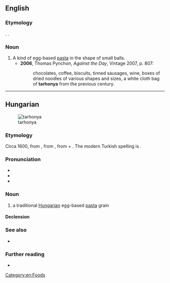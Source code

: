 ==English==
{{wikipedia|Egg barley}}

===Etymology===
{{bor|en|hu|tarhonya}}. {{doublet|en|tarhana}}.

===Noun===
{{en-noun|-}}

# A kind of egg-based [[pasta]] in the shape of small balls.
#* '''2006''', Thomas Pynchon, ''Against the Day'', Vintage 2007, p. 807:
#*: chocolates, coffee, biscuits, tinned sausages, wine, boxes of dried noodles of various shapes and sizes, a white cloth bag of '''tarhonya''' from the previous century.

[[Category:en:Foods]]

----

==Hungarian==
[[File:Tarhonya-3.JPG|thumb|tarhonya]]

===Etymology===
Circa 1600, from {{bor|hu|ota|sc=ota-Arab|ترخانه|tr=tarhâna}}, from {{der|hu|fa|sc=fa-Arab|ترخانه|tr=tarxâne||tarhana}}, from {{m|fr|تر|tr=tar||wet}} + {{m|fa|خوان|tr=khwān||food, tablecloth, dining table}}. The modern Turkish spelling is {{m|tr|tarhana}}.

===Pronunciation===
* {{hu-IPA}}
* {{hyphenation|hu|tar|ho|nya}}
* {{rhymes|hu|ɲɒ}}

===Noun===
{{hu-noun|pl=tarhonyák}}

# a traditional [[Hungarian]] egg-based [[pasta]] grain

====Declension====
{{hu-infl-nom|tarhonyá|o}}{{hu-pos-tok|tarhonyá}}

===See also===
* {{pedialite|lang=hu}}

===Further reading===
* {{R:ErtSz}}

{{topics|hu|Foods}}